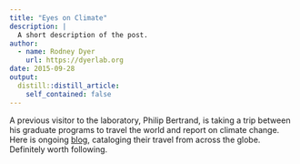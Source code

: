 ```yaml
---
title: "Eyes on Climate"
description: |
  A short description of the post.
author:
  - name: Rodney Dyer
    url: https://dyerlab.org
date: 2015-09-28
output:
  distill::distill_article:
    self_contained: false
---
```





A previous visitor to the laboratory, Philip Bertrand, is taking a trip between his graduate programs to travel the world and report on climate change.  Here is ongoing [blog](http://www.eyesonclimate.org/), cataloging their travel from across the globe.  Definitely worth following.
 
 
 
